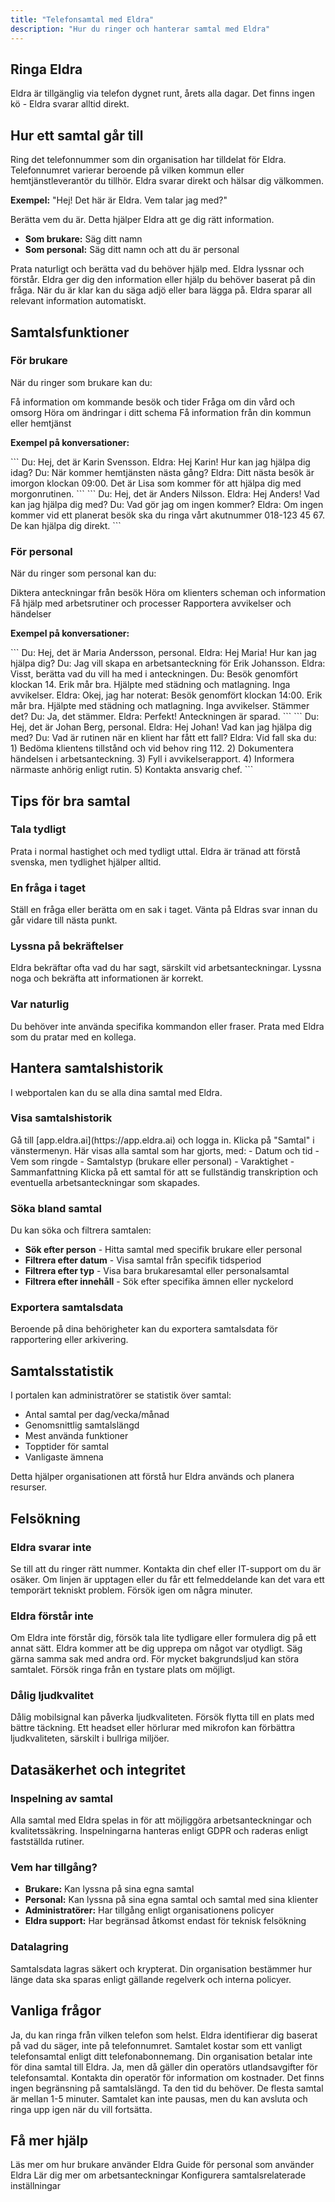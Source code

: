 ```yaml
---
title: "Telefonsamtal med Eldra"
description: "Hur du ringer och hanterar samtal med Eldra"
---
```


## Ringa Eldra

Eldra är tillgänglig via telefon dygnet runt, årets alla dagar. Det finns ingen kö - Eldra svarar alltid direkt.

## Hur ett samtal går till

<Steps>
<Step title="Ring telefonnumret">
  Ring det telefonnummer som din organisation har tilldelat för Eldra.
  
  <Note>
  Telefonnumret varierar beroende på vilken kommun eller hemtjänstleverantör du tillhör.
  </Note>
</Step>

<Step title="Eldra svarar">
  Eldra svarar direkt och hälsar dig välkommen.
  
  **Exempel:** "Hej! Det här är Eldra. Vem talar jag med?"
</Step>

<Step title="Identifiera dig">
  Berätta vem du är. Detta hjälper Eldra att ge dig rätt information.
  
  - **Som brukare:** Säg ditt namn
  - **Som personal:** Säg ditt namn och att du är personal
</Step>

<Step title="Berätta vad du behöver hjälp med">
  Prata naturligt och berätta vad du behöver hjälp med. Eldra lyssnar och förstår.
</Step>

<Step title="Få svar och hjälp">
  Eldra ger dig den information eller hjälp du behöver baserat på din fråga.
</Step>

<Step title="Avsluta samtalet">
  När du är klar kan du säga adjö eller bara lägga på. Eldra sparar all relevant information automatiskt.
</Step>
</Steps>

## Samtalsfunktioner

### För brukare

När du ringer som brukare kan du:

<CardGroup cols={2}>
<Card title="Se ditt schema" icon="calendar">
  Få information om kommande besök och tider
</Card>

<Card title="Ställ frågor" icon="circle-question">
  Fråga om din vård och omsorg
</Card>

<Card title="Få uppdateringar" icon="bell">
  Höra om ändringar i ditt schema
</Card>

<Card title="Allmän information" icon="info-circle">
  Få information från din kommun eller hemtjänst
</Card>
</CardGroup>

**Exempel på konversationer:**

<Tabs>
<Tab title="Schemafråga">
```
Du: Hej, det är Karin Svensson.
Eldra: Hej Karin! Hur kan jag hjälpa dig idag?
Du: När kommer hemtjänsten nästa gång?
Eldra: Ditt nästa besök är imorgon klockan 09:00. Det är Lisa som kommer för att hjälpa dig med morgonrutinen.
```
</Tab>

<Tab title="Allmän fråga">
```
Du: Hej, det är Anders Nilsson.
Eldra: Hej Anders! Vad kan jag hjälpa dig med?
Du: Vad gör jag om ingen kommer?
Eldra: Om ingen kommer vid ett planerat besök ska du ringa vårt akutnummer 018-123 45 67. De kan hjälpa dig direkt.
```
</Tab>
</Tabs>

### För personal

När du ringer som personal kan du:

<CardGroup cols={2}>
<Card title="Skapa arbetsanteckningar" icon="file-lines">
  Diktera anteckningar från besök
</Card>

<Card title="Få klientinformation" icon="user">
  Höra om klienters scheman och information
</Card>

<Card title="Fråga om rutiner" icon="list-check">
  Få hjälp med arbetsrutiner och processer
</Card>

<Card title="Rapportera" icon="exclamation-triangle">
  Rapportera avvikelser och händelser
</Card>
</CardGroup>

**Exempel på konversationer:**

<Tabs>
<Tab title="Arbetsanteckning">
```
Du: Hej, det är Maria Andersson, personal.
Eldra: Hej Maria! Hur kan jag hjälpa dig?
Du: Jag vill skapa en arbetsanteckning för Erik Johansson.
Eldra: Visst, berätta vad du vill ha med i anteckningen.
Du: Besök genomfört klockan 14. Erik mår bra. Hjälpte med städning och matlagning. Inga avvikelser.
Eldra: Okej, jag har noterat: Besök genomfört klockan 14:00. Erik mår bra. Hjälpte med städning och matlagning. Inga avvikelser. Stämmer det?
Du: Ja, det stämmer.
Eldra: Perfekt! Anteckningen är sparad.
```
</Tab>

<Tab title="Rutinfråga">
```
Du: Hej, det är Johan Berg, personal.
Eldra: Hej Johan! Vad kan jag hjälpa dig med?
Du: Vad är rutinen när en klient har fått ett fall?
Eldra: Vid fall ska du: 1) Bedöma klientens tillstånd och vid behov ring 112. 2) Dokumentera händelsen i arbetsanteckning. 3) Fyll i avvikelserapport. 4) Informera närmaste anhörig enligt rutin. 5) Kontakta ansvarig chef.
```
</Tab>
</Tabs>

## Tips för bra samtal

### Tala tydligt

<Tip>
Prata i normal hastighet och med tydligt uttal. Eldra är tränad att förstå svenska, men tydlighet hjälper alltid.
</Tip>

### En fråga i taget

<Tip>
Ställ en fråga eller berätta om en sak i taget. Vänta på Eldras svar innan du går vidare till nästa punkt.
</Tip>

### Lyssna på bekräftelser

<Tip>
Eldra bekräftar ofta vad du har sagt, särskilt vid arbetsanteckningar. Lyssna noga och bekräfta att informationen är korrekt.
</Tip>

### Var naturlig

<Tip>
Du behöver inte använda specifika kommandon eller fraser. Prata med Eldra som du pratar med en kollega.
</Tip>

## Hantera samtalshistorik

I webportalen kan du se alla dina samtal med Eldra.

### Visa samtalshistorik

<Steps>
<Step title="Logga in i portalen">
  Gå till [app.eldra.ai](https://app.eldra.ai) och logga in.
</Step>

<Step title="Navigera till Samtal">
  Klicka på "Samtal" i vänstermenyn.
</Step>

<Step title="Se samtalen">
  Här visas alla samtal som har gjorts, med:
  - Datum och tid
  - Vem som ringde
  - Samtalstyp (brukare eller personal)
  - Varaktighet
  - Sammanfattning
</Step>

<Step title="Öppna samtal för detaljer">
  Klicka på ett samtal för att se fullständig transkription och eventuella arbetsanteckningar som skapades.
</Step>
</Steps>

### Söka bland samtal

Du kan söka och filtrera samtalen:

- **Sök efter person** - Hitta samtal med specifik brukare eller personal
- **Filtrera efter datum** - Visa samtal från specifik tidsperiod
- **Filtrera efter typ** - Visa bara brukaresamtal eller personalsamtal
- **Filtrera efter innehåll** - Sök efter specifika ämnen eller nyckelord

### Exportera samtalsdata

<Note>
Beroende på dina behörigheter kan du exportera samtalsdata för rapportering eller arkivering.
</Note>

## Samtalsstatistik

I portalen kan administratörer se statistik över samtal:

- Antal samtal per dag/vecka/månad
- Genomsnittlig samtalslängd
- Mest använda funktioner
- Topptider för samtal
- Vanligaste ämnena

Detta hjälper organisationen att förstå hur Eldra används och planera resurser.

## Felsökning

### Eldra svarar inte

<Accordion title="Kontrollera telefonnumret">
  Se till att du ringer rätt nummer. Kontakta din chef eller IT-support om du är osäker.
</Accordion>

<Accordion title="Problem med linjen">
  Om linjen är upptagen eller du får ett felmeddelande kan det vara ett temporärt tekniskt problem. Försök igen om några minuter.
</Accordion>

### Eldra förstår inte

<Accordion title="Tala tydligare">
  Om Eldra inte förstår dig, försök tala lite tydligare eller formulera dig på ett annat sätt.
</Accordion>

<Accordion title="Upprepa informationen">
  Eldra kommer att be dig upprepa om något var otydligt. Säg gärna samma sak med andra ord.
</Accordion>

<Accordion title="Kontrollera bakgrundsljud">
  För mycket bakgrundsljud kan störa samtalet. Försök ringa från en tystare plats om möjligt.
</Accordion>

### Dålig ljudkvalitet

<Accordion title="Kontrollera din uppkoppling">
  Dålig mobilsignal kan påverka ljudkvaliteten. Försök flytta till en plats med bättre täckning.
</Accordion>

<Accordion title="Använd headset">
  Ett headset eller hörlurar med mikrofon kan förbättra ljudkvaliteten, särskilt i bullriga miljöer.
</Accordion>

## Datasäkerhet och integritet

### Inspelning av samtal

<Info>
Alla samtal med Eldra spelas in för att möjliggöra arbetsanteckningar och kvalitetssäkring. Inspelningarna hanteras enligt GDPR och raderas enligt fastställda rutiner.
</Info>

### Vem har tillgång?

- **Brukare:** Kan lyssna på sina egna samtal
- **Personal:** Kan lyssna på sina egna samtal och samtal med sina klienter
- **Administratörer:** Har tillgång enligt organisationens policyer
- **Eldra support:** Har begränsad åtkomst endast för teknisk felsökning

### Datalagring

Samtalsdata lagras säkert och krypterat. Din organisation bestämmer hur länge data ska sparas enligt gällande regelverk och interna policyer.

## Vanliga frågor

<Accordion title="Kan jag ringa från vilken telefon som helst?">
  Ja, du kan ringa från vilken telefon som helst. Eldra identifierar dig baserat på vad du säger, inte på telefonnumret.
</Accordion>

<Accordion title="Vad kostar det att ringa?">
  Samtalet kostar som ett vanligt telefonsamtal enligt ditt telefonabonnemang. Din organisation betalar inte för dina samtal till Eldra.
</Accordion>

<Accordion title="Kan jag använda Eldra utomlands?">
  Ja, men då gäller din operatörs utlandsavgifter för telefonsamtal. Kontakta din operatör för information om kostnader.
</Accordion>

<Accordion title="Hur lång tid kan ett samtal vara?">
  Det finns ingen begränsning på samtalslängd. Ta den tid du behöver. De flesta samtal är mellan 1-5 minuter.
</Accordion>

<Accordion title="Kan jag pausa samtalet?">
  Samtalet kan inte pausas, men du kan avsluta och ringa upp igen när du vill fortsätta.
</Accordion>

## Få mer hjälp

<CardGroup cols={2}>
<Card title="För brukare" icon="user" href="/help/for-clients">
  Läs mer om hur brukare använder Eldra
</Card>

<Card title="För personal" icon="user-nurse" href="/help/for-staff">
  Guide för personal som använder Eldra
</Card>

<Card title="Arbetsanteckningar" icon="file-lines" href="/help/work-notes">
  Lär dig mer om arbetsanteckningar
</Card>

<Card title="Inställningar" icon="gear" href="/help/settings">
  Konfigurera samtalsrelaterade inställningar
</Card>
</CardGroup>
